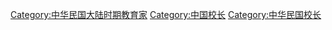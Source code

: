 [[Category:中华民国大陆时期教育家|Category:中华民国大陆时期教育家]]
[[Category:中国校长|Category:中国校长]]
[[Category:中华民国校长|Category:中华民国校长]]
